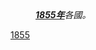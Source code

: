 :'''''[[1855年|1855年]]'''各國。''
{{Year by category
| m = 1
| c = 8
| d = 5
| y = 5
| cat = 各國
| sortkey = Country
| in = 
| parent = 依年份劃分的19世紀各國
}}
{{Commonscat|1855 by country}}

[[Category:1850年代各國|1855]]